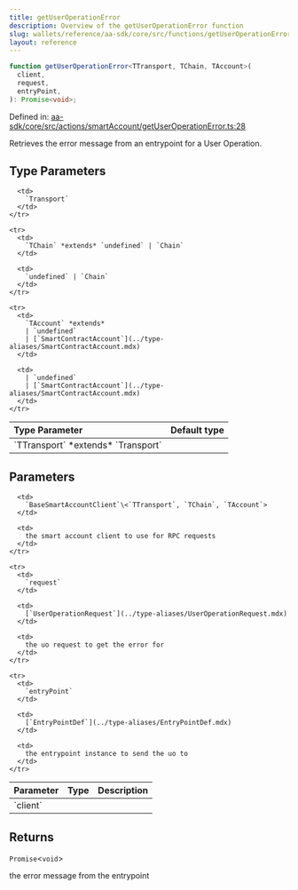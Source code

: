 ```yaml
---
title: getUserOperationError
description: Overview of the getUserOperationError function
slug: wallets/reference/aa-sdk/core/src/functions/getUserOperationError
layout: reference
---
```


```ts
function getUserOperationError<TTransport, TChain, TAccount>(
  client,
  request,
  entryPoint,
): Promise<void>;
```

Defined in: [aa-sdk/core/src/actions/smartAccount/getUserOperationError.ts:28](https://github.com/alchemyplatform/aa-sdk/blob/4987bdd63823427c48ec21401b71fa3cfc2d0675/aa-sdk/core/src/actions/smartAccount/getUserOperationError.ts#L28)

Retrieves the error message from an entrypoint for a User Operation.

## Type Parameters

<table>
  <thead>
    <tr>
      <th align="left">Type Parameter</th>
      <th align="left">Default type</th>
    </tr>
  </thead>

  <tbody>
    <tr>
      <td>
        `TTransport` *extends* `Transport`
      </td>

      <td>
        `Transport`
      </td>
    </tr>

    <tr>
      <td>
        `TChain` *extends* `undefined` | `Chain`
      </td>

      <td>
        `undefined` | `Chain`
      </td>
    </tr>

    <tr>
      <td>
        `TAccount` *extends*
        | `undefined`
        | [`SmartContractAccount`](../type-aliases/SmartContractAccount.mdx)
      </td>

      <td>
        | `undefined`
        | [`SmartContractAccount`](../type-aliases/SmartContractAccount.mdx)
      </td>
    </tr>

  </tbody>
</table>

## Parameters

<table>
  <thead>
    <tr>
      <th align="left">Parameter</th>
      <th align="left">Type</th>
      <th align="left">Description</th>
    </tr>
  </thead>

  <tbody>
    <tr>
      <td>
        `client`
      </td>

      <td>
        `BaseSmartAccountClient`\<`TTransport`, `TChain`, `TAccount`>
      </td>

      <td>
        the smart account client to use for RPC requests
      </td>
    </tr>

    <tr>
      <td>
        `request`
      </td>

      <td>
        [`UserOperationRequest`](../type-aliases/UserOperationRequest.mdx)
      </td>

      <td>
        the uo request to get the error for
      </td>
    </tr>

    <tr>
      <td>
        `entryPoint`
      </td>

      <td>
        [`EntryPointDef`](../type-aliases/EntryPointDef.mdx)
      </td>

      <td>
        the entrypoint instance to send the uo to
      </td>
    </tr>

  </tbody>
</table>

## Returns

`Promise`\<`void`>

the error message from the entrypoint
